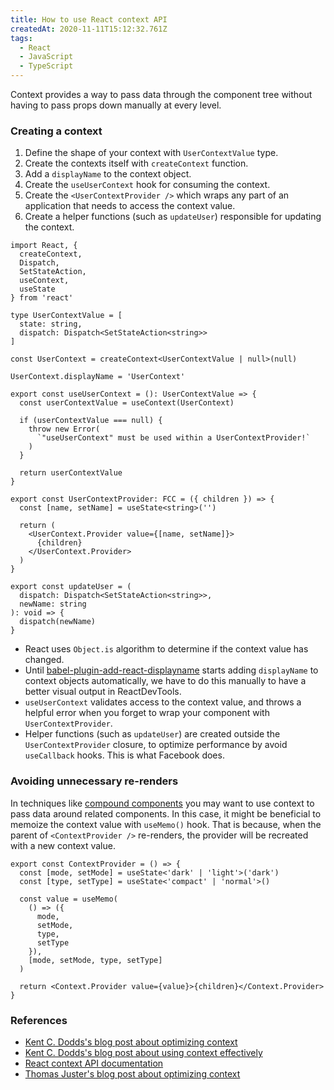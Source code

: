 ```yaml
---
title: How to use React context API
createdAt: 2020-11-11T15:12:32.761Z
tags:
  - React
  - JavaScript
  - TypeScript
---
```


<MDXIntro>
  Context provides a way to pass data through the component tree without having
  to pass props down manually at every level.
</MDXIntro>

### Creating a context

1. Define the shape of your context with `UserContextValue` type.
2. Create the contexts itself with `createContext` function.
3. Add a `displayName` to the context object.
4. Create the `useUserContext` hook for consuming the context.
5. Create the `<UserContextProvider />` which wraps any part of an application that needs to access the context value.
6. Create a helper functions (such as `updateUser`) responsible for updating the context.

```tsx
import React, {
  createContext,
  Dispatch,
  SetStateAction,
  useContext,
  useState
} from 'react'

type UserContextValue = [
  state: string,
  dispatch: Dispatch<SetStateAction<string>>
]

const UserContext = createContext<UserContextValue | null>(null)

UserContext.displayName = 'UserContext'

export const useUserContext = (): UserContextValue => {
  const userContextValue = useContext(UserContext)

  if (userContextValue === null) {
    throw new Error(
      `"useUserContext" must be used within a UserContextProvider!`
    )
  }

  return userContextValue
}

export const UserContextProvider: FCC = ({ children }) => {
  const [name, setName] = useState<string>('')

  return (
    <UserContext.Provider value={[name, setName]}>
      {children}
    </UserContext.Provider>
  )
}

export const updateUser = (
  dispatch: Dispatch<SetStateAction<string>>,
  newName: string
): void => {
  dispatch(newName)
}
```

- React uses `Object.is` algorithm to determine if the context value has changed.
- Until [babel-plugin-add-react-displayname](https://github.com/opbeat/babel-plugin-add-react-displayname) starts adding `displayName` to context objects automatically, we have to do this manually to have a better visual output in ReactDevTools.
- `useUserContext` validates access to the context value, and throws a helpful error when you forget to wrap your component with `UserContextProvider`.
- Helper functions (such as `updateUser`) are created outside the `UserContextProvider` closure, to optimize performance by avoid `useCallback` hooks. This is what Facebook does.

### Avoiding unnecessary re-renders

In techniques like [compound components](https://kentcdodds.com/blog/compound-components-with-react-hooks) you may want to use context to pass data around related components. In this case, it might be beneficial to memoize the context value with `useMemo()` hook. That is because, when the parent of `<ContextProvider />` re-renders, the provider will be recreated with a new context value.

```tsx
export const ContextProvider = () => {
  const [mode, setMode] = useState<'dark' | 'light'>('dark')
  const [type, setType] = useState<'compact' | 'normal'>()

  const value = useMemo(
    () => ({
      mode,
      setMode,
      type,
      setType
    }),
    [mode, setMode, type, setType]
  )

  return <Context.Provider value={value}>{children}</Context.Provider>
}
```

### References

- [Kent C. Dodds's blog post about optimizing context](https://kentcdodds.com/blog/how-to-optimize-your-context-value)
- [Kent C. Dodds's blog post about using context effectively](https://kentcdodds.com/blog/how-to-use-react-context-effectively)
- [React context API documentation](https://reactjs.org/docs/context.html)
- [Thomas Juster's blog post about optimizing context](https://levelup.gitconnected.com/react-how-i-learned-to-create-optimized-contexts-e121dc232a95)
